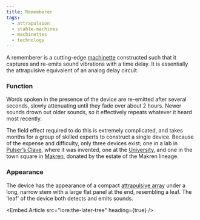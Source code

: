 ```yaml
---
title: Rememberer
tags:
  - attrapulsion
  - stable-machines
  - machinettes
  - technology
---
```

A rememberer is a cutting-edge [machinette](lore:machinettes) constructed such
that it captures and re-emits sound vibrations with a time delay. It is
essentially the attrapulsive equivalent of an analog delay circuit.

### Function

Words spoken in the presence of the device are re-emitted after several
seconds, slowly attenuating until they fade over about 2 hours. Newer sounds
drown out older sounds, so it effectively repeats whatever it heard most
recently.

The field effect required to do this is extremely complicated, and takes months
for a group of skilled experts to construct a single device. Because of the
expense and difficulty, only three devices exist; one in a lab in 
[Pulser’s Clave](location:pulsers-clave), where it was invented, one at the 
[University](location:the-university-in-the-middle), and one in the town square in
[Makren](location:makren), donated by the estate of the Makren lineage.

### Appearance

The device has the appearance of a compact [attrapulsive array](lore:stable-machines)
under a long, narrow stem with a large flat panel at the end, resembling a
leaf. The 'leaf' of the device both detects and emits sounds.

<Embed.Article src="lore:the-later-tree" heading={true} />
